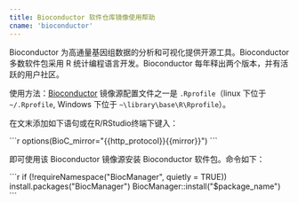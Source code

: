 ```yaml
---
title: Bioconductor 软件仓库镜像使用帮助
cname: 'bioconductor'
---
```


Bioconductor 为高通量基因组数据的分析和可视化提供开源工具。Bioconductor 多数软件包采用 R 统计编程语言开发。Bioconductor 每年释出两个版本，并有活跃的用户社区。

使用方法：[Bioconductor](https://www.bioconductor.org) 镜像源配置文件之一是 `.Rprofile`（linux 下位于 `~/.Rprofile`, Windows 下位于 `~\library\base\R\Rprofile`）。

在文末添加如下语句或在R/RStudio终端下键入：

<CodeBlock>
```r
options(BioC_mirror="{{http_protocol}}{{mirror}}")
```
</CodeBlock>

即可使用该 Bioconductor 镜像源安装 Bioconductor 软件包。命令如下：

<CodeBlock>
```r
if (!requireNamespace("BiocManager", quietly = TRUE))
    install.packages("BiocManager")
BiocManager::install("$package_name")
```
</CodeBlock>
